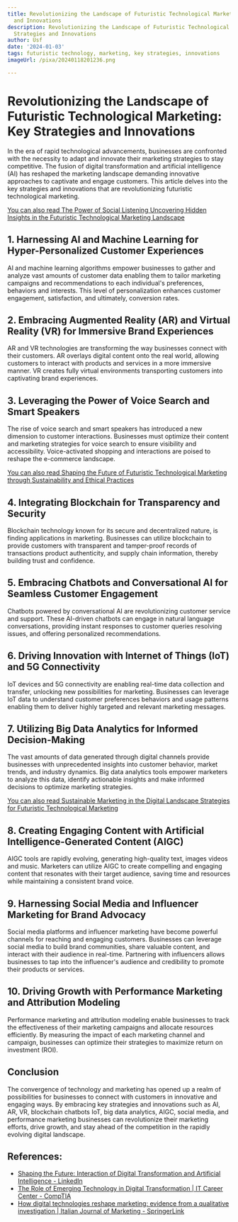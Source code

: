 ```yaml
---
title: Revolutionizing the Landscape of Futuristic Technological Marketing Key Strategies
  and Innovations
description: Revolutionizing the Landscape of Futuristic Technological Marketing Key
  Strategies and Innovations
author: Usf
date: '2024-01-03'
tags: futuristic technology, marketing, key strategies, innovations
imageUrl: /pixa/20240118201236.png

---
```

# Revolutionizing the Landscape of Futuristic Technological Marketing:  Key Strategies and Innovations

In the era of rapid technological advancements, businesses are  confronted with the necessity to adapt and innovate their marketing strategies to stay competitive. The fusion of digital transformation and artificial  intelligence (AI) has reshaped the  marketing landscape demanding innovative approaches to captivate and engage customers. This article delves into the key strategies and innovations that  are  revolutionizing  futuristic technological marketing.

[You can also read The Power of Social Listening Uncovering Hidden Insights in the Futuristic Technological Marketing Landscape](The%20Power%20of%20Social%20Listening%20Uncovering%20Hidden%20Insights%20in%20the%20Futuristic%20Technological%20Marketing%20Landscape)


## 1. Harnessing AI and Machine Learning for Hyper-Personalized Customer Experiences

AI and machine learning algorithms empower businesses to gather and analyze vast  amounts of customer data  enabling them to tailor marketing campaigns and recommendations to each individual's preferences, behaviors and interests.  This level of personalization enhances customer engagement, satisfaction, and ultimately,  conversion rates.

##  2. Embracing  Augmented Reality (AR) and Virtual Reality (VR) for Immersive Brand Experiences

AR and VR technologies are transforming the way businesses connect with their customers. AR overlays digital content onto the real world, allowing customers to  interact with products and services in a more immersive manner. VR creates  fully virtual environments transporting customers into captivating brand experiences.

## 3. Leveraging the Power of Voice Search and Smart Speakers

The  rise of voice search and smart speakers has introduced a  new dimension to customer  interactions.  Businesses must optimize their content and  marketing strategies for voice search to ensure visibility and accessibility. Voice-activated shopping and interactions  are poised to  reshape the  e-commerce landscape.

[You can also read Shaping the Future of Futuristic  Technological Marketing through Sustainability and Ethical Practices](Shaping%20the%20Future%20of%20Futuristic%20Technological%20Marketing%20through%20Sustainability%20and%20Ethical%20Practices)


## 4. Integrating Blockchain for Transparency and  Security

Blockchain technology known for its secure and decentralized nature, is finding applications  in marketing. Businesses can utilize blockchain  to provide customers with transparent and  tamper-proof  records of transactions product authenticity,  and supply chain information, thereby building trust and confidence.

## 5. Embracing Chatbots and Conversational AI for Seamless Customer  Engagement

Chatbots powered by conversational AI are revolutionizing customer service and  support. These AI-driven chatbots can engage in natural language conversations, providing instant responses to customer queries resolving issues,  and offering personalized recommendations.

## 6. Driving Innovation with Internet of Things (IoT) and  5G Connectivity

IoT devices and 5G connectivity are enabling real-time data collection and transfer, unlocking new  possibilities for marketing. Businesses can leverage IoT data to understand customer preferences behaviors and usage patterns enabling them to deliver highly targeted and  relevant marketing messages.

## 7.  Utilizing  Big Data Analytics for  Informed Decision-Making

The vast amounts  of data generated through digital  channels provide businesses  with  unprecedented insights into customer behavior, market trends,  and industry  dynamics. Big data  analytics tools  empower marketers to analyze this data, identify actionable insights and  make informed decisions to optimize marketing strategies.

[You can also read Sustainable Marketing  in the Digital Landscape Strategies for Futuristic Technological Marketing](Sustainable%20Marketing%20in%20the%20Digital%20Landscape%20Strategies%20for%20Futuristic%20Technological%20Marketing)


## 8. Creating  Engaging Content  with Artificial Intelligence-Generated Content (AIGC)

AIGC tools are rapidly evolving, generating high-quality text, images videos and music. Marketers can utilize AIGC to create compelling and engaging content that resonates with their target audience,  saving time and resources while  maintaining a consistent brand  voice.

## 9. Harnessing Social Media and Influencer Marketing for Brand Advocacy

Social media platforms and influencer  marketing have become  powerful channels for reaching and engaging customers. Businesses can leverage  social media to build brand communities, share valuable content, and interact with their audience in  real-time. Partnering with influencers allows businesses to tap into the influencer's audience  and credibility to promote their products or  services.

##  10. Driving Growth with  Performance Marketing and Attribution Modeling

Performance marketing and attribution modeling enable businesses to track the  effectiveness of their marketing campaigns and allocate resources efficiently. By measuring the impact of each marketing channel and campaign, businesses can optimize their strategies to maximize return on investment (ROI).

## Conclusion

The convergence of technology and marketing has opened up a realm of possibilities for businesses to connect with  customers in innovative and engaging ways. By embracing key strategies and innovations such as AI,  AR, VR, blockchain chatbots IoT, big  data analytics, AIGC, social media, and performance marketing businesses can revolutionize their marketing efforts, drive growth, and stay ahead of the competition in the  rapidly evolving  digital landscape.

## References:
- [Shaping the Future: Interaction of Digital Transformation and Artificial Intelligence - LinkedIn](https://www.linkedin.com/pulse/shaping-future-interaction-digital-transformation)
- [The Role of Emerging Technology in Digital Transformation | IT Career Center - CompTIA](https://connect.comptia.org/content/whitepapers/the-role-of-emerging-technology-in-digital-transformation)
- [How digital technologies reshape marketing: evidence from a qualitative investigation | Italian Journal of Marketing - SpringerLink](https://link.springer.com/article/10.1007/s43039-023-00063-6)
